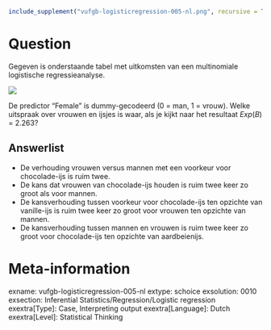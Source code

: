 ```r
include_supplement("vufgb-logisticregression-005-nl.png", recursive = TRUE)
```

Question
========
Gegeven is onderstaande tabel met uitkomsten van een multinomiale logistische regressieanalyse. 

![](vufgb-logisticregression-005-nl.png)

De predictor "Female" is dummy-gecodeerd (0 = man, 1 = vrouw). Welke uitspraak over vrouwen en ijsjes is waar, als je kijkt naar het resultaat *Exp*(*B*) = 2.263?

Answerlist
----------
* De verhouding vrouwen versus mannen met een voorkeur voor chocolade-ijs is ruim twee.
* De kans dat vrouwen van chocolade-ijs houden is ruim twee keer zo groot als voor mannen.
* De kansverhouding tussen voorkeur voor chocolade-ijs ten opzichte van vanille-ijs is ruim twee keer zo groot voor vrouwen ten opzichte van mannen.
* De kansverhouding tussen mannen en vrouwen is ruim twee keer zo groot voor chocolade-ijs ten opzichte van aardbeienijs.

Meta-information
================
exname: vufgb-logisticregression-005-nl
extype: schoice
exsolution: 0010
exsection: Inferential Statistics/Regression/Logistic regression
exextra[Type]: Case, Interpreting output
exextra[Language]: Dutch
exextra[Level]: Statistical Thinking
